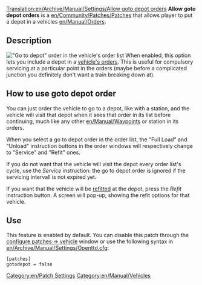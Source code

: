 [[Translation:en/Archive/Manual/Settings/Allow goto depot orders]]
[[Category:en/Patch Settings]]
[[Category:en/Manual/Vehicles]]
'''Allow goto depot orders''' is a [[en/Community/Patches/Patches]] that allows player to put a depot in a vehicles [[en/Manual/Orders]]. 

== Description ==
[[File:fr/Archive/Manual/Settings/Go To Depot.png|right|frame|"Go to depot" order in the vehicle's order list]]
When enabled, this option lets you include a depot in a [[en/Manual/Orders|vehicle's orders]]. This is useful for compulsory servicing at a particular point in the orders (maybe before a complicated junction you definitely don't want a train breaking down at).

== How to use goto depot order ==
You can just order the vehicle to go to a depot, like with a station, and the vehicle will visit that depot when it sees that order in its list before continuing, much like any other [[en/Manual/Waypoints]] or station in its orders. 

When you select a go to depot order in the order list, the "Full Load" and "Unload" instruction buttons in the order windows will respectively change to "Service" and "Refit" ones.

If you do not want that the vehicle will visit the depot every order list's cycle, use the ''Service'' instruction: the go to depot order is ignored if the servicing intervall is not expired yet.

If you want that the vehicle will be [[en/Manual/Refit|refitted]] at the depot, press the ''Refit'' instruction button. A screen will pop-up, showing the refit options for that vehicle. 

== Use ==
This feature is enabled by default. You can disable this patch through the [[en/Archive/Manual/Settings/Configuring patches/Vehicles|configure patches -> vehicle]] window or use the following syntax in [[en/Archive/Manual/Settings/Openttd.cfg]]:
<pre>[patches]
gotodepot = false</pre>